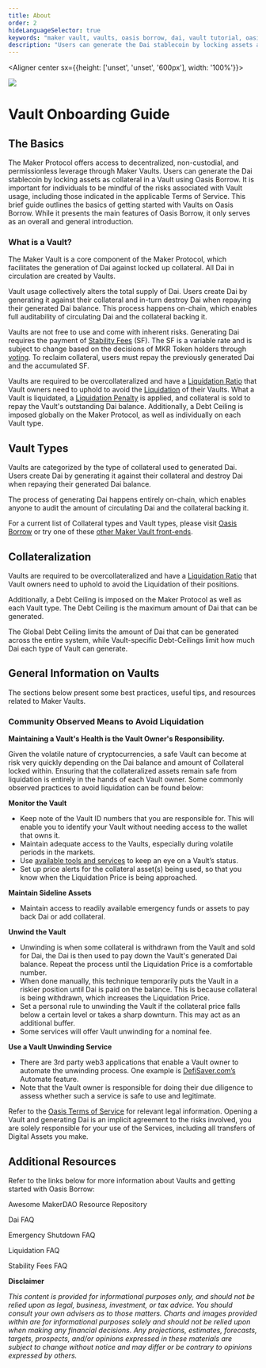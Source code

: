 ```yaml
---
title: About
order: 2
hideLanguageSelector: true
keywords: "maker vault, vaults, oasis borrow, dai, vault tutorial, oasis borrow tutorial"
description: "Users can generate the Dai stablecoin by locking assets as collateral in a Vault using Oasis Borrow."
---
```


<Aligner center sx={{height: ['unset', 'unset', '600px'], width: '100%'}}>


<Image src="/images/vault-onboarding-1.png" />

</Aligner>

# Vault Onboarding Guide

## The Basics

<Indent pad={2}>

The Maker Protocol offers access to decentralized, non-custodial, and permissionless leverage through Maker Vaults. Users can generate the Dai stablecoin by locking assets as collateral in a Vault using Oasis Borrow. It is important for individuals to be mindful of the risks associated with Vault usage, including those indicated in the applicable Terms of Service. This brief guide outlines the basics of getting started with Vaults on Oasis Borrow. While it presents the main features of Oasis Borrow, it only serves as an overall and general introduction.

</Indent>

### What is a Vault?

<Indent pad={3}>

The Maker Vault is a core component of the Maker Protocol, which facilitates the generation of Dai against locked up collateral. All Dai in circulation are created by Vaults.

Vault usage collectively alters the total supply of Dai. Users create Dai by generating it against their collateral and in-turn destroy Dai when repaying their generated Dai balance. This process happens on-chain, which enables full auditability of circulating Dai and the collateral backing it.

Vaults are not free to use and come with inherent risks. Generating Dai requires the payment of [Stability Fees](/learn/vaults/stability-fees/) (SF). The SF is a variable rate and is subject to change based on the decisions of MKR Token holders through [voting](/learn/governance/how-voting-works/). To reclaim collateral, users must repay the previously generated Dai and the accumulated SF.

Vaults are required to be overcollateralized and have a [Liquidation Ratio](/learn/vaults/liquidation#liquidation-ratio) that Vault owners need to uphold to avoid the [Liquidation](/learn/vaults/liquidation/) of their Vaults. What a Vault is liquidated, a [Liquidation Penalty](/learn/vaults/liquidation#liquidation-penalty) is applied, and collateral is sold to repay the Vault's outstanding Dai balance. Additionally, a Debt Ceiling is imposed globally on the Maker Protocol, as well as individually on each Vault type.

</Indent>

## Vault Types

Vaults are categorized by the type of collateral used to generated Dai. Users create Dai by generating it against their collateral and destroy Dai when repaying their generated Dai balance.

The process of generating Dai happens entirely on-chain, which enables anyone to audit the amount of circulating Dai and the collateral backing it.

For a current list of Collateral types and Vault types, please visit [Oasis Borrow](https://oasis.app/borrow) or try one of these [other Maker Vault front-ends](https://awesome.makerdao.com/#third-party-vault-portals).

## Collateralization

Vaults are required to be overcollateralized and have a [Liquidation Ratio](/learn/vaults/liquidation/) that Vault owners need to uphold to avoid the Liquidation of their positions.

Additionally, a Debt Ceiling is imposed on the Maker Protocol as well as each Vault type. The Debt Ceiling is the maximum amount of Dai that can be generated.

The Global Debt Ceiling limits the amount of Dai that can be generated across the entire system, while Vault-specific Debt-Ceilings limit how much Dai each type of Vault can generate.

## General Information on Vaults

The sections below present some best practices, useful tips, and resources related to Maker Vaults.

### Community Observed Means to Avoid Liquidation

**Maintaining a Vault's Health is the Vault Owner's Responsibility.**

Given the volatile nature of cryptocurrencies, a safe Vault can become at risk very quickly depending on the Dai balance and amount of Collateral locked within. Ensuring that the collateralized assets remain safe from liquidation is entirely in the hands of each Vault owner. Some commonly observed practices to avoid liquidation can be found below:

<List>

<Box>

**Monitor the Vault**

- Keep note of the Vault ID numbers that you are responsible for. This will enable you to identify your Vault without needing access to the wallet that owns it.
- Maintain adequate access to the Vaults, especially during volatile periods in the markets.
- Use [available tools and services](https://awesome.makerdao.com/#watch-your-dai) to keep an eye on a Vault’s status.
- Set up price alerts for the collateral asset(s) being used, so that you know when the Liquidation Price is being approached.

</Box>


<Box>


**Maintain Sideline Assets**

- Maintain access to readily available emergency funds or assets to pay back Dai or add collateral.

</Box>


<Box>


**Unwind the Vault**

- Unwinding is when some collateral is withdrawn from the Vault and sold for Dai, the Dai is then used to pay down the Vault's generated Dai balance. Repeat the process until the Liquidation Price is a comfortable number.
- When done manually, this technique temporarily puts the Vault in a riskier position until Dai is paid on the balance. This is because collateral is being withdrawn, which increases the Liquidation Price.
- Set a personal rule to unwinding the Vault if the collateral price falls below a certain level or takes a sharp downturn. This may act as an additional buffer.
- Some services will offer Vault unwinding for a nominal fee.

</Box>


<Box>


**Use a Vault Unwinding Service**

- There are 3rd party web3 applications that enable a Vault owner to automate the unwinding process. One example is [DefiSaver.com’s](https://defisaver.com/) Automate feature.
- Note that the Vault owner is responsible for doing their due diligence to assess whether such a service is safe to use and legitimate.

</Box>


</List>


Refer to the [Oasis Terms of Service](https://oasis.app/terms) for relevant legal information. Opening a Vault and generating Dai is an implicit agreement to the risks involved, you are solely responsible for your use of the Services, including all transfers of Digital Assets you make.

## Additional Resources

Refer to the links below for more information about Vaults and getting started with Oasis Borrow:

<List>


<Link to="https://awesome.makerdao.com/">


Awesome MakerDAO Resource Repository

</Link>


<Link to="/learn/dai/">


Dai FAQ

</Link>


<Link to="/learn/vaults/vaults-tutorial#emergency-shutdown">


Emergency Shutdown FAQ

</Link>


<Link to="/learn/vaults/liquidation/">


Liquidation FAQ

</Link>


<Link to="/learn/vaults/stability-fees/">


Stability Fees FAQ

</Link>


</List>


<Tout>


<Box>


**Disclaimer**

_This content is provided for informational purposes only, and should not be relied upon as legal, business, investment, or tax advice. You should consult your own advisers as to those matters.
Charts and images provided within are for informational purposes solely and should not be relied upon when making any financial decisions. Any projections, estimates, forecasts, targets, prospects, and/or opinions expressed in these materials are subject to change without notice and may differ or be contrary to opinions expressed by others._

</Box>


</Tout>

